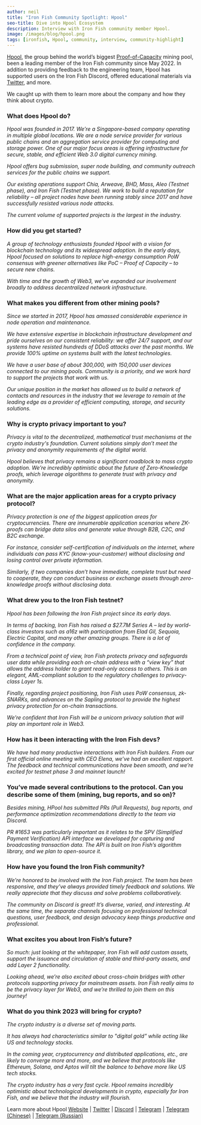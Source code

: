 ```yaml
---
author: neil
title: "Iron Fish Community Spotlight: Hpool"
seo-title: Dive into Hpool Ecosystem
description: Interview with Iron Fish community member Hpool.
image: /images/blog/hpool.png
tags: [ironfish, Hpool, community, interview, community-highlight]
---
```


[Hpool](http://bit.ly/3Yba7UQ), the group behind the world’s biggest [Proof-of-Capacity](https://www.investopedia.com/terms/p/proof-capacity-cryptocurrency.asp#:~:text=Proof%20of%20capacity%20(PoC)%20is,mining%20rights%20and%20validate%20transactions.) mining pool, been a leading member of the Iron Fish community since May 2022. In addition to providing feedback to the engineering team, Hpool has supported users on the Iron Fish Discord, offered educational materials via [Twitter](https://twitter.com/HPOOL_Official), and more.

We caught up with them to learn more about the company and how they think about crypto.

### What does Hpool do?
*Hpool was founded in 2017. We’re a Singapore-based company operating in multiple global locations. We are a node service provider for various public chains and an aggregation service provider for computing and storage power. One of our major focus areas is offering infrastructure for secure, stable, and efficient Web 3.0 digital currency mining.*

*Hpool offers bug submission, super node building, and community outreach services for the public chains we support.*

*Our existing operations support Chia, Arweave, BHD, Mass, Aleo (Testnet phase), and Iron Fish (Testnet phase). We work to build a reputation for reliability – all project nodes have been running stably since 2017 and have successfully resisted various node attacks.*

*The current volume of supported projects is the largest in the industry.*

### How did you get started?
*A group of technology enthusiasts founded Hpool with a vision for blockchain technology and its widespread adoption. In the early days, Hpool focused on solutions to replace high-energy consumption PoW consensus with greener alternatives like PoC – Proof of Capacity – to secure new chains.*

*With time and the growth of Web3, we’ve expanded our involvement broadly to address decentralized network infrastructure.*

### What makes you different from other mining pools?
*Since we started in 2017, Hpool has amassed considerable experience in node operation and maintenance.*

*We have extensive expertise in blockchain infrastructure development and pride ourselves on our consistent reliability: we offer 24/7 support, and our systems have resisted hundreds of DDoS attacks over the past months. We provide 100% uptime on systems built with the latest technologies.*

*We have a user base of about 300,000, with 150,000 user devices connected to our mining pools. Community is a priority, and we work hard to support the projects that work with us.*

*Our unique position in the market has allowed us to build a network of contacts and resources in the industry that we leverage to remain at the leading edge as a provider of efficient computing, storage, and security solutions.*

### Why is crypto privacy important to you?
*Privacy is vital to the decentralized, mathematical trust mechanisms at the crypto industry's foundation. Current solutions simply don’t meet the privacy and anonymity requirements of the digital world.*

*Hpool believes that privacy remains a significant roadblock to mass crypto adoption. We’re incredibly optimistic about the future of Zero-Knowledge proofs, which leverage algorithms to generate trust with privacy and anonymity.*

### What are the major application areas for a crypto privacy protocol?
*Privacy protection is one of the biggest application areas for cryptocurrencies. There are innumerable application scenarios where ZK-proofs can bridge data silos and generate value through B2B, C2C, and B2C exchange.*

*For instance, consider self-certification of individuals on the internet, where individuals can pass KYC (know-your-customer) without disclosing and losing control over private information.*

*Similarly, if two companies don’t have immediate, complete trust but need to cooperate, they can conduct business or exchange assets through zero-knowledge proofs without disclosing data.*

### What drew you to the Iron Fish testnet?
*Hpool has been following the Iron Fish project since its early days.*

*In terms of backing, Iron Fish has raised a $27.7M Series A –  led by world-class investors such as a16z with participation from Elad Gil, Sequoia, Electric Capital, and many other amazing groups. There is a lot of confidence in the company.*

*From a technical point of view, Iron Fish protects privacy and safeguards user data while providing each on-chain address with a “view key” that allows the address holder to grant read-only access to others. This is an elegant, AML-compliant solution to the regulatory challenges to privacy-class Layer 1s.*

*Finally, regarding project positioning, Iron Fish uses PoW consensus, zk-SNARKs, and advances on the Sapling protocol to provide the highest privacy protection for on-chain transactions.*

*We’re confident that Iron Fish will be a unicorn privacy solution that will play an important role in Web3.*

### How has it been interacting with the Iron Fish devs?
*We have had many productive interactions with Iron Fish builders. From our first official online meeting with CEO Elena, we’ve had an excellent rapport. The feedback and technical communications have been smooth, and we’re excited for testnet phase 3 and mainnet launch!*

### You’ve made several contributions to the protocol. Can you describe some of them (mining, bug reports, and so on)?
*Besides mining, HPool has submitted PRs (Pull Requests), bug reports, and performance optimization recommendations directly to the team via Discord.*

*PR #1653 was particularly important as it relates to the SPV (Simplified Payment Verification) API interface we developed for capturing and broadcasting transaction data. The API is built on Iron Fish’s algorithm library, and we plan to open-source it.*

### How have you found the Iron Fish community?
*We’re honored to be involved with the Iron Fish project. The team has been responsive, and they’ve always provided timely feedback and solutions. We really appreciate that they discuss and solve problems collaboratively.*

*The community on Discord is great! It’s diverse, varied, and interesting. At the same time, the separate channels focusing on professional technical questions, user feedback, and design advocacy keep things productive and professional.*

### What excites you about Iron Fish’s future?
*So much: just looking at the whitepaper, Iron Fish will add custom assets, support the issuance and circulation of stable and third-party assets, and add Layer 2 functionality.*

*Looking ahead, we’re also excited about cross-chain bridges with other protocols supporting privacy for mainstream assets. Iron Fish really aims to be the privacy layer for Web3, and we’re thrilled to join them on this journey!*

### What do you think 2023 will bring for crypto?
*The crypto industry is a diverse set of moving parts.*

*It has always had characteristics similar to "digital gold” while acting like US and technology stocks.*

*In the coming year, cryptocurrency and distributed applications, etc., are likely to converge more and more, and we believe that protocols like Ethereum, Solana, and Aptos will tilt the balance to behave more like US tech stocks.*

*The crypto industry has a very fast cycle. Hpool remains incredibly optimistic about technological developments in crypto, especially for Iron Fish, and we believe that the industry will flourish.*

Learn more about Hpool
[Website](http://bit.ly/3Yba7UQ) | [Twitter](https://twitter.com/HPOOL_Official) | [Discord](https://discord.gg/FHEsvEczQJ) | [Telegram](https://t.me/Hpool_Global) | [Telegram (Chinese)](https://t.me/Hpool_Chinese) | [Telegram (Russian)](https://t.me/Hpool_Russian)
